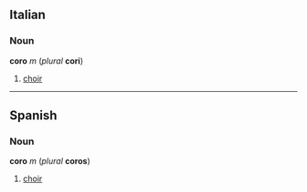==Italian==
===Noun===
'''coro''' ''m'' (''plural'' '''cori''')

#[[choir]]

----
==Spanish==
===Noun===
'''coro''' ''m'' (''plural'' '''coros''')

#[[choir]]